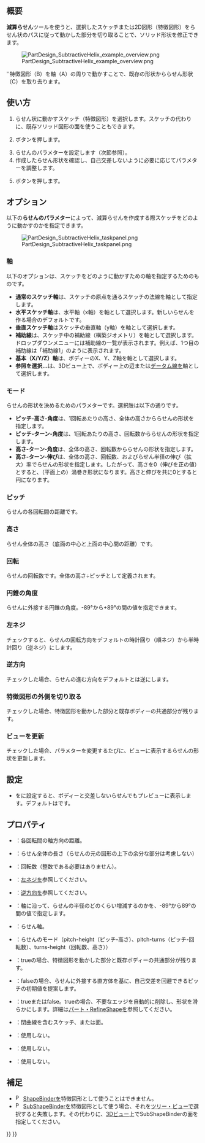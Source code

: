 <languages/>

{{Docnav/ja
|[[PartDesign_SubtractivePipe/ja|減算パイプ]]
|[[PartDesign_SubtractiveBox/ja|減算直方体]]
|[[PartDesign_Workbench/ja|PartDesignワークベンチ]]
|IconL=PartDesign_SubtractivePipe.svg
|IconR=PartDesign_SubtractiveBox.svg
|IconC=Workbench_PartDesign.svg
}}

{{GuiCommand/ja
|Name=PartDesign SubtractiveHelix
|Name/ja=PartDesign・減算らせん
|MenuLocation=Part Design → 減算フィーチャーを作成 → 減算らせん
|Workbenches=[[PartDesign_Workbench/ja|PartDesign]]
|Version=0.19
|SeeAlso=[[PartDesign_AdditiveHelix/ja|PartDesign・加算らせん]]
}}

<span id="Description"></span>
== 概要 ==

'''減算らせん'''ツールを使うと、選択したスケッチまたは2D図形（特徴図形）をらせん状のパスに従って動かした部分を切り取ることで、ソリッド形状を修正できます。

[[File:PartDesign_SubtractiveHelix_example_overview.png|none]]

''特徴図形（B）を軸（A）の周りで動かすことで、既存の形状かららせん形状（C）を取り去ります。

<span id="Usage"></span>
== 使い方 ==

<div class="mw-translate-fuzzy">
# らせん状に動かすスケッチ（特徴図形）を選択します。スケッチの代わりに、既存ソリッド図形の面を使うこともできます。
# {{Button|[[Image:PartDesign_SubtractiveHelix.svg|24px]] [[PartDesign_SubtractiveHelix|PartDesign・減算らせん]]}}ボタンを押します。
# らせんのパラメターを設定します（次節参照）。
# 作成したらせん形状を確認し、自己交差しないように必要に応じてパラメターを調整します。
# {{Button|OK}}ボタンを押します。
</div>

<span id="Options"></span>
== オプション ==

以下の'''らせんのパラメター'''によって、減算らせんを作成する際スケッチをどのように動かすのかを指定できます。

[[File:PartDesign_SubtractiveHelix_taskpanel.png|frame|left]]

<span id="Axis"></span>
=== 軸 ===

以下のオプションは、スケッチをどのように動かすための軸を指定するためのものです。
* '''通常のスケッチ軸'''は、スケッチの原点を通るスケッチの法線を軸として指定します。{{Version|0.20}}
* '''水平スケッチ軸'''は、水平軸（x軸）を軸として選択します。新しいらせんを作る場合のデフォルトです。
* '''垂直スケッチ軸'''はスケッチの垂直軸（y軸）を軸として選択します。
* '''補助線'''は、スケッチ中の補助線（構築ジオメトリ）を軸として選択します。ドロップダウンメニューには補助線の一覧が表示されます。例えば、1つ目の補助線は「補助線1」のように表示されます。
* '''基本（X/Y/Z）軸'''は、ボディーのX、Y、Z軸を軸として選択します。
* '''参照を選択...'''は、3Dビュー上で、ボディー上の辺または[[PartDesign_Line|データム線]]を軸として選択します。

<span id="Mode"></span>
=== モード ===

らせんの形状を決めるためのパラメターです。選択肢は以下の通りです。
* '''ピッチ-高さ-角度'''は、1回転あたりの高さ、全体の高さかららせんの形状を指定します。
* '''ピッチ-ターン-角度'''は、1回転あたりの高さ、回転数かららせんの形状を指定します。
* '''高さ-ターン-角度'''は、全体の高さ、回転数かららせんの形状を指定します。
* '''高さ-ターン-伸び'''{{Version|0.20}}は、全体の高さ、回転数、およびらせん半径の伸び（拡大）率でらせんの形状を指定します。したがって、高さを0（伸びを正の値）とすると、（平面上の）渦巻き形状になります。高さと伸びを共に0とすると円になります。

<span id="Pitch"></span>
=== ピッチ ===

らせんの各回転間の距離です。

<span id="Height"></span>
=== 高さ ===

らせん全体の高さ（底面の中心と上面の中心間の距離）です。

<span id="Turns"></span>
=== 回転 ===

らせんの回転数です。全体の高さ÷ピッチとして定義されます。

<span id="Cone_Angle"></span>
=== 円錐の角度 ===

らせんに外接する円錐の角度。-89°から+89°の間の値を指定できます。

<span id="Left_handed"></span>
=== 左ネジ ===

チェックすると、らせんの回転方向をデフォルトの時計回り（順ネジ）から半時計回り（逆ネジ）にします。

<span id="Reversed"></span>
=== 逆方向 ===

チェックした場合、らせんの進む方向をデフォルトとは逆にします。

<span id="Remove_outside_of_profile"></span>
=== 特徴図形の外側を切り取る ===

チェックした場合、特徴図形を動かした部分と既存ボディーの共通部分が残ります。

<span id="Update_view"></span>
=== ビューを更新 ===

チェックした場合、パラメターを変更するたびに、ビューに表示するらせんの形状を更新します。 

<span id="Preferences"></span>
== 設定 ==

* {{MenuCommand|ツール → パラメターを変更... → BaseApp → Preferences → Mod → PartDesign → SubtractiveHelixPreview}}を{{TRUE}}に設定すると、ボディーと交差しないらせんでもプレビューに表示します。デフォルトは{{FALSE}}です。 {{Version|0.20}}

<span id="Properties"></span>
== プロパティ ==

* {{PropertyData|Pitch}}：各回転間の軸方向の距離。
* {{PropertyData|Height}}：らせん全体の長さ（らせんの元の図形の上下の余分な部分は考慮しない）
* {{PropertyData|Turns}}：回転数（整数である必要はありません）。
* {{PropertyData|Left Handed}}：[[#Left_handed|左ネジ]]を参照してください。
* {{PropertyData|Reversed}}：[[#Reversed|逆方向]]を参照してください。
* {{PropertyData|角度}}：軸に沿って、らせんの半径のどのくらい増減するのかを、-89°から89°の間の値で指定します。
* {{PropertyData|Reference axis}}：らせん軸。
* {{PropertyData|Mode}}：らせんのモード（pitch-height（ピッチ-高さ）、pitch-turns（ピッチ-回転数）、turns-height（回転数、高さ））
* {{PropertyData|Outside}}：trueの場合、特徴図形を動かした部分と既存ボディーの共通部分が残ります。
* {{PropertyData|Has Been Edited}}：falseの場合、らせんに外接する直方体を基に、自己交差を回避できるピッチの初期値を提案します。
* {{PropertyData|Refine}}：trueまたはfalse。trueの場合、不要なエッジを自動的に削除し、形状を滑らかにします。詳細は[[Part_RefineShape/ja|パート・RefineShape]]を参照してください。
* {{PropertyData|Profile}}：閉曲線を含むスケッチ、または面。
* {{PropertyData|Midplane}}：使用しない。
* {{PropertyData|Up to face}}：使用しない。
* {{PropertyData|Allow multiple face}}：使用しない。

<span id="Notes"></span>
== 補足 ==

<div class="mw-translate-fuzzy">
* [[File:PartDesign_ShapeBinder.svg|16px]] [[PartDesign_ShapeBinder/ja|ShapeBinder]]を特徴図形として使うことはできません。
* [[File:PartDesign_SubShapeBinder.svg|16px]] [[PartDesign_SubShapeBinder/ja|SubShapeBinder]]を特徴図形として使う場合、それを[[Tree_view|ツリー・ビュー]]で選択すると失敗します。その代わりに、[[3D_view/ja|3Dビュー]]上でSubShapeBinderの面を指定してください。
</div>


{{Docnav/ja
|[[PartDesign_SubtractivePipe/ja|減算パイプ]]
|[[PartDesign_SubtractiveBox/ja|減算直方体]]
|[[PartDesign_Workbench/ja|PartDesignワークベンチ]]
|IconL=PartDesign_SubtractivePipe.svg
|IconR=PartDesign_SubtractiveBox.svg
|IconC=Workbench_PartDesign.svg
}}

{{PartDesign Tools navi{{#translation:}}}}
{{Userdocnavi{{#translation:}}}}